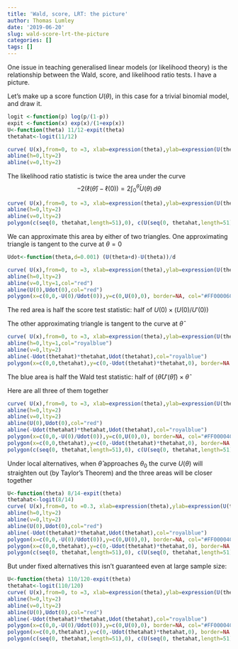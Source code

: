 ```yaml
---
title: 'Wald, score, LRT: the picture'
author: Thomas Lumley
date: '2019-06-20'
slug: wald-score-lrt-the-picture
categories: []
tags: []
---
```


One issue in teaching generalised linear models (or likelihood theory) is the relationship between the Wald, score, and likelihood ratio tests.  I have a picture.

Let's make up a score function $U(\theta)$, in this case for a trivial binomial model, and draw it.
```r
logit <-function(p) log(p/(1-p))
expit <-function(x) exp(x)/(1+exp(x))
U<-function(theta) 11/12-expit(theta)
thetahat<-logit(11/12)

curve( U(x),from=0, to =3, xlab=expression(theta),ylab=expression(U(theta)))
abline(h=0,lty=2)
abline(v=0,lty=2)
```

The likelihood ratio statistic is twice the area under the curve
$$-2(\ell(\hat\theta)-\ell(0))= 2 \int_0^{\hat\theta}U(\theta)\,d\theta$$

```r
curve( U(x),from=0, to =3, xlab=expression(theta),ylab=expression(U(theta)))
abline(h=0,lty=2)
abline(v=0,lty=2)
polygon(c(seq(0, thetahat,length=51),0), c(U(seq(0, thetahat,length=51)),0),col="#00000040")
```

We can approximate this area by either of  two triangles. One approximating triangle is tangent to the curve at $\theta=0$

```r
Udot<-function(theta,d=0.001) (U(theta+d)-U(theta))/d

curve( U(x),from=0, to =3, xlab=expression(theta),ylab=expression(U(theta)))
abline(h=0,lty=2)
abline(v=0,lty=1,col="red")
abline(U(0),Udot(0),col="red")
polygon(x=c(0,0,-U(0)/Udot(0)),y=c(0,U(0),0), border=NA, col="#FF000060")
```

The red area is half the score test statistic: half of $U(0)\times (U(0)/U'(0))$

The other approximating triangle is tangent to the curve at $\hat\theta$

```r
curve( U(x),from=0, to =3, xlab=expression(theta),ylab=expression(U(theta)))
abline(h=0,lty=1,col="royalblue")
abline(v=0,lty=2)
abline(-Udot(thetahat)*thetahat,Udot(thetahat),col="royalblue")
polygon(x=c(0,0,thetahat),y=c(0,-Udot(thetahat)*thetahat,0), border=NA, col="#0000FF60")
```

The blue area is half the Wald test statistic: half of $(\hat\theta U'(\hat\theta))\times \hat\theta$

Here are all three of them together

```r
curve( U(x),from=0, to =3, xlab=expression(theta),ylab=expression(U(theta)))
abline(h=0,lty=2)
abline(v=0,lty=2)
abline(U(0),Udot(0),col="red")
abline(-Udot(thetahat)*thetahat,Udot(thetahat),col="royalblue")
polygon(x=c(0,0,-U(0)/Udot(0)),y=c(0,U(0),0), border=NA, col="#FF000040")
polygon(x=c(0,0,thetahat),y=c(0,-Udot(thetahat)*thetahat,0), border=NA, col="#0000FF40")
polygon(c(seq(0, thetahat,length=51),0), c(U(seq(0, thetahat,length=51)),0),col="#00000040")
```


Under local alternatives, when $\hat\theta$ approaches $\theta_0$ the curve $U(\theta)$ will straighten out (by Taylor's Theorem) and the three areas will be closer together

```r
U<-function(theta) 8/14-expit(theta)
thetahat<-logit(8/14)
curve( U(x),from=0, to =0.3, xlab=expression(theta),ylab=expression(U(theta)))
abline(h=0,lty=2)
abline(v=0,lty=2)
abline(U(0),Udot(0),col="red")
abline(-Udot(thetahat)*thetahat,Udot(thetahat),col="royalblue")
polygon(x=c(0,0,-U(0)/Udot(0)),y=c(0,U(0),0), border=NA, col="#FF000040")
polygon(x=c(0,0,thetahat),y=c(0,-Udot(thetahat)*thetahat,0), border=NA, col="#0000FF40")
polygon(c(seq(0, thetahat,length=51),0), c(U(seq(0, thetahat,length=51)),0),col="#00000040")
```

But under fixed alternatives this isn't guaranteed even at large sample size:

```r
U<-function(theta) 110/120-expit(theta)
thetahat<-logit(110/120)
curve( U(x),from=0, to =3, xlab=expression(theta),ylab=expression(U(theta)),ylim=c(0,.4))
abline(h=0,lty=2)
abline(v=0,lty=2)
abline(U(0),Udot(0),col="red")
abline(-Udot(thetahat)*thetahat,Udot(thetahat),col="royalblue")
polygon(x=c(0,0,-U(0)/Udot(0)),y=c(0,U(0),0), border=NA, col="#FF000040")
polygon(x=c(0,0,thetahat),y=c(0,-Udot(thetahat)*thetahat,0), border=NA, col="#0000FF40")
polygon(c(seq(0, thetahat,length=51),0), c(U(seq(0, thetahat,length=51)),0),col="#00000040")
```

